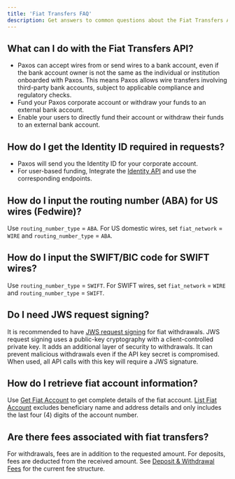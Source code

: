 ```yaml
---
title: 'Fiat Transfers FAQ'
description: Get answers to common questions about the Fiat Transfers API.
---
```




[transfers-fees]: https://cryptobrokerage.paxos.com/hc/en-us/articles/360042321231-Deposit-Withdrawal-Fees
[jws-request-signing]: https://cryptobrokerage.paxos.com/hc/en-us/articles/6716212970516-How-to-Use-Request-Signing
[list-fiat-accounts]: /api-reference/fiat-transfers/operation/ListFiatAccounts
[get-fiat-account]: /api-reference/fiat-transfers/operation/GetFiatAccount
[identity-api]: /api-reference/identity



## What can I do with the Fiat Transfers API?

- Paxos can accept wires from or send wires to a bank account, even if the bank account owner is not the same as the individual or institution onboarded with Paxos. This means Paxos allows wire transfers involving third-party bank accounts, subject to applicable compliance and regulatory checks.
- Fund your Paxos corporate account or withdraw your funds to an external bank account.
- Enable your users to directly fund their account or withdraw their funds to an external bank account.

## How do I get the Identity ID required in requests?

- Paxos will send you the Identity ID for your corporate account.
- For user-based funding, Integrate the [Identity API][identity-api] and use the corresponding endpoints. 

## How do I input the routing number (ABA) for US wires (Fedwire)?

Use `routing_number_type` = `ABA`. For US domestic wires, set `fiat_network` = `WIRE` and `routing_number_type` = `ABA`. 

## How do I input the SWIFT/BIC code for SWIFT wires?

Use `routing_number_type` = `SWIFT`. For SWIFT wires, set `fiat_network` = `WIRE` and `routing_number_type` = `SWIFT`.

## Do I need JWS request signing?

It is recommended to have [JWS request signing][jws-request-signing] for fiat withdrawals. 
JWS request signing uses a public-key cryptography with a client-controlled private key. 
It adds an additional layer of security to withdrawals.
It can prevent malicious withdrawals even if the API key secret is compromised. 
When used, all API calls with this key will require a JWS signature.

## How do I retrieve fiat account information?

Use [Get Fiat Account][get-fiat-account] to get complete details of the fiat account. 
[List Fiat Account][list-fiat-accounts] excludes beneficiary name and address details and only includes the last four (4) digits of the account number.

## Are there fees associated with fiat transfers?

For withdrawals, fees are in addition to the requested amount. 
For deposits, fees are deducted from the received amount. 
See [Deposit & Withdrawal Fees][transfers-fees] for the current fee structure.

